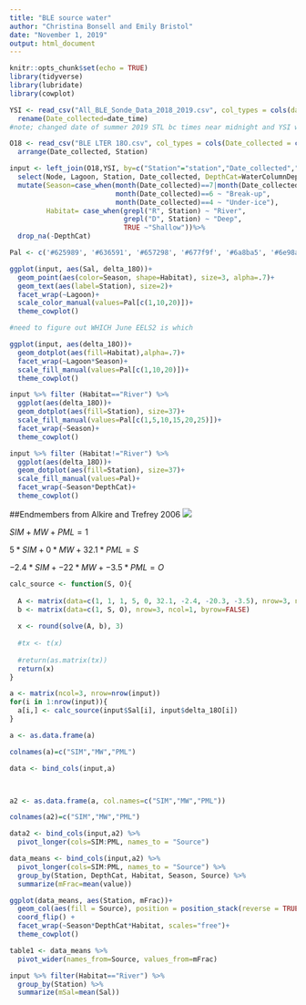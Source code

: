 ```yaml
---
title: "BLE source water"
author: "Christina Bonsell and Emily Bristol"
date: "November 1, 2019"
output: html_document
---
```


```r
knitr::opts_chunk$set(echo = TRUE)
library(tidyverse)
library(lubridate)
library(cowplot)
```

```r
YSI <- read_csv("All_BLE_Sonde_Data_2018_2019.csv", col_types = cols(date_time = col_date(format = "%m/%d/%Y"))) %>% 
  rename(Date_collected=date_time)
#note; changed date of summer 2019 STL bc times near midnight and YSI was technically collected on a diff day than 18O

O18 <- read_csv("BLE LTER 18O.csv", col_types = cols(Date_collected = col_date(format = "%m/%d/%Y"))) %>% 
  arrange(Date_collected, Station)
```
```r
input <- left_join(O18,YSI, by=c("Station"="station","Date_collected","WaterColumnDepth"="water_column_position")) %>% 
  select(Node, Lagoon, Station, Date_collected, DepthCat=WaterColumnDepth, Sal=sal, delta_18O) %>% 
  mutate(Season=case_when(month(Date_collected)==7|month(Date_collected)==8 ~ "Summer",
                          month(Date_collected)==6 ~ "Break-up",
                          month(Date_collected)==4 ~ "Under-ice"),
         Habitat= case_when(grepl("R", Station) ~ "River",
                            grepl("D", Station) ~ "Deep",
                            TRUE ~"Shallow"))%>%
  drop_na(-DepthCat)

```


```r

Pal <- c('#625989', '#636591', '#657298', '#677f9f', '#6a8ba5', '#6e98aa', '#72a4ae', '#78b1b1', '#80bdb2', '#8ac9b0', '#96d6ac', '#a4e1a4', '#b7ed95', '#cef879', '#e4f361', '#cce75b', '#b8da55', '#a7cc4f', '#9abd48', '#91ae41', '#8a9f39', '#868f32', '#847e2a', '#836d21', '#835b19', '#834710', '#842f08', '#840000')

ggplot(input, aes(Sal, delta_18O))+
  geom_point(aes(color=Season, shape=Habitat), size=3, alpha=.7)+
  geom_text(aes(label=Station), size=2)+
  facet_wrap(~Lagoon)+
  scale_color_manual(values=Pal[c(1,10,20)])+
  theme_cowplot()

#need to figure out WHICH June EELS2 is which

ggplot(input, aes(delta_18O))+
  geom_dotplot(aes(fill=Habitat),alpha=.7)+
  facet_wrap(~Lagoon*Season)+
  scale_fill_manual(values=Pal[c(1,10,20)])+
  theme_cowplot()
```

```r
input %>% filter (Habitat=="River") %>% 
  ggplot(aes(delta_18O))+
  geom_dotplot(aes(fill=Station), size=37)+
  scale_fill_manual(values=Pal[c(1,5,10,15,20,25)])+
  facet_wrap(~Season)+
  theme_cowplot()
```
```r
input %>% filter (Habitat!="River") %>% 
  ggplot(aes(delta_18O))+
  geom_dotplot(aes(fill=Station), size=37)+
  scale_fill_manual(values=Pal)+
  facet_wrap(~Season*DepthCat)+
  theme_cowplot()
```

##Endmembers from Alkire and Trefrey 2006
![](AlkireandTrefrey endmembers.png)


$SIM+MW+PML = 1$

$5*SIM + 0*MW + 32.1*PML =  S$ 

$-2.4*SIM + -22*MW + -3.5*PML = O$

```r


calc_source <- function(S, O){
  
  A <- matrix(data=c(1, 1, 1, 5, 0, 32.1, -2.4, -20.3, -3.5), nrow=3, ncol=3, byrow=TRUE)    
  b <- matrix(data=c(1, S, O), nrow=3, ncol=1, byrow=FALSE)
  
  x <- round(solve(A, b), 3)
  
  #tx <- t(x)
  
  #return(as.matrix(tx))
  return(x)
}

```

```r

a <- matrix(ncol=3, nrow=nrow(input))
for(i in 1:nrow(input)){
  a[i,] <- calc_source(input$Sal[i], input$delta_18O[i])
}

a <- as.data.frame(a)

colnames(a)=c("SIM","MW","PML")

data <- bind_cols(input,a)




```

```r
a2 <- as.data.frame(a, col.names=c("SIM","MW","PML"))

colnames(a2)=c("SIM","MW","PML")

data2 <- bind_cols(input,a2) %>% 
  pivot_longer(cols=SIM:PML, names_to = "Source")

```

```r
data_means <- bind_cols(input,a2) %>% 
  pivot_longer(cols=SIM:PML, names_to = "Source") %>% 
  group_by(Station, DepthCat, Habitat, Season, Source) %>% 
  summarize(mFrac=mean(value))

ggplot(data_means, aes(Station, mFrac))+
  geom_col(aes(fill = Source), position = position_stack(reverse = TRUE)) +
  coord_flip() +
  facet_wrap(~Season*DepthCat*Habitat, scales="free")+
  theme_cowplot()
```

```r
table1 <- data_means %>%
  pivot_wider(names_from=Source, values_from=mFrac)
```



```r
input %>% filter(Habitat=="River") %>% 
  group_by(Station) %>% 
  summarize(mSal=mean(Sal))
```

